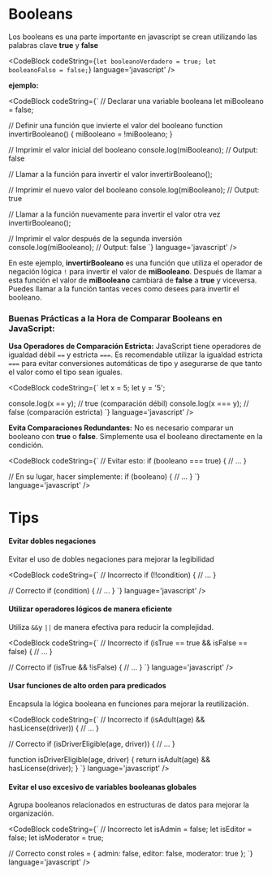 
# Booleans

Los booleans es una parte importante en javascript se crean utilizando las palabras clave **true** y **false**

<CodeBlock
  codeString={`
  let booleanoVerdadero = true;
  let booleanoFalso = false;
  `} 
  language='javascript'
/>

**ejemplo:**

<CodeBlock
  codeString={`
  // Declarar una variable booleana
  let miBooleano = false;

  // Definir una función que invierte el valor del booleano
    function invertirBooleano() {
      miBooleano = !miBooleano;
  }

  // Imprimir el valor inicial del booleano
  console.log(miBooleano); // Output: false

  // Llamar a la función para invertir el valor
  invertirBooleano();

  // Imprimir el nuevo valor del booleano
  console.log(miBooleano); // Output: true

  // Llamar a la función nuevamente para invertir el valor otra vez
  invertirBooleano();

  // Imprimir el valor después de la segunda inversión
  console.log(miBooleano); // Output: false
  `} 
  language='javascript'
/>

En este ejemplo, **invertirBooleano** es una función que utiliza el operador de negación lógica `!` para invertir el valor de **miBooleano**. 
Después de llamar a esta función el valor de **miBooleano** cambiará de **false** a **true** y viceversa. 
Puedes llamar a la función tantas veces como desees para invertir el booleano.

### Buenas Prácticas a la Hora de Comparar Booleans en JavaScript:

**Usa Operadores de Comparación Estricta:** JavaScript tiene operadores de igualdad débil `==` y estricta `===`. Es recomendable utilizar la igualdad estricta `===` para 
evitar conversiones automáticas de tipo y asegurarse de que tanto el valor como el tipo sean iguales.

<CodeBlock
  codeString={`
  let x = 5;
  let y = '5';

  console.log(x == y);  // true (comparación débil)
  console.log(x === y); // false (comparación estricta)
  `} 
  language='javascript'
/>

**Evita Comparaciones Redundantes:** No es necesario comparar un booleano con **true** o **false**. Simplemente usa el booleano directamente en la condición.

<CodeBlock
  codeString={`
  // Evitar esto:
  if (booleano === true) {
    // ...
  }

  // En su lugar, hacer simplemente:
  if (booleano) {
    // ...
  }
  `} 
  language='javascript'
/>

# Tips

#### Evitar dobles negaciones

Evitar el uso de dobles negaciones para mejorar la legibilidad

<CodeBlock
  codeString={`
  // Incorrecto
  if (!!condition) {
      // ...
  }

  // Correcto
  if (condition) {
      // ...
  }
  `} 
  language='javascript'
/>

#### Utilizar operadores lógicos de manera eficiente

 Utiliza `&&`y `||` de manera efectiva para reducir la complejidad.

 <CodeBlock
  codeString={`
  // Incorrecto
  if (isTrue == true && isFalse == false) {
      // ...
  }

  // Correcto
  if (isTrue && !isFalse) {
      // ...
  }
  `} 
  language='javascript'
/>

#### Usar funciones de alto orden para predicados

Encapsula la lógica booleana en funciones para mejorar la reutilización.

<CodeBlock
  codeString={`
  // Incorrecto
  if (isAdult(age) && hasLicense(driver)) {
      // ...
  }

  // Correcto
  if (isDriverEligible(age, driver)) {
      // ...
  }

  function isDriverEligible(age, driver) {
      return isAdult(age) && hasLicense(driver);
  }
  `} 
  language='javascript'
/>

#### Evitar el uso excesivo de variables booleanas globales

 Agrupa booleanos relacionados en estructuras de datos para mejorar la organización.

 <CodeBlock
  codeString={`
  // Incorrecto
  let isAdmin = false;
  let isEditor = false;
  let isModerator = true;

  // Correcto
  const roles = {
      admin: false,
      editor: false,
      moderator: true
  };
  `} 
  language='javascript'
/>